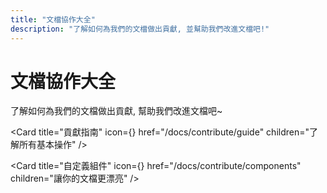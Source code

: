 ```yaml
---
title: "文檔協作大全"
description: "了解如何為我們的文檔做出貢獻, 並幫助我們改進文檔吧!"
---
```



# 文檔協作大全

了解如何為我們的文檔做出貢獻, 幫助我們改進文檔吧~

<Cards num={2} className='mt-4'>

<Card
  title="貢獻指南"
  icon={<Book />}
  href="/docs/contribute/guide"
  children="了解所有基本操作"
/>

<Card
  title="自定義組件"
  icon={<Star />}
  href="/docs/contribute/components"
  children="讓你的文檔更漂亮"
/>

</Cards>

